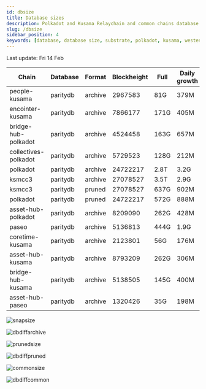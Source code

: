 ```yaml
---
id: dbsize
title: Database sizes
description: Polkadot and Kusama Relaychain and common chains database sizes
slug: /dbsize
sidebar_position: 4
keywords: [database, database size, substrate, polkadot, kusama, westend]
---
```



Last update: Fri 14 Feb

| Chain    | Database   | Format | Blockheight | Full         | Daily growth |
| ------------------------| ----------- | -------- | ------- | ---------- | ----- | 
| people-kusama | paritydb | archive | 2967583 | 81G | 379M |
| encointer-kusama | paritydb | archive | 7866177 | 171G | 405M |
| bridge-hub-polkadot | paritydb | archive | 4524458 | 163G | 657M |
| collectives-polkadot | paritydb | archive | 5729523 | 128G | 212M |
| polkadot | paritydb | archive | 24722217 | 2.8T | 3.2G |
| ksmcc3 | paritydb | archive | 27078527 | 3.5T | 2.9G |
| ksmcc3 | paritydb | pruned | 27078527 | 637G | 902M |
| polkadot | paritydb | pruned | 24722217 | 572G | 888M |
| asset-hub-polkadot | paritydb | archive | 8209090 | 262G | 428M |
| paseo | paritydb | archive | 5136813 | 444G | 1.9G |
| coretime-kusama | paritydb | archive | 2123801 | 56G | 176M |
| asset-hub-kusama | paritydb | archive | 8793209 | 262G | 306M |
| bridge-hub-kusama | paritydb | archive | 5138505 | 145G | 400M |
| asset-hub-paseo | paritydb | archive | 1320426 | 35G | 198M |

![snapsize](/img/archivesize.png)

![dbdiffarchive](/img/dbdiffrelay.png)

![prunedsize](/img/prunedsize.png)

![dbdiffpruned](/img/dbdiffpruned.png)

![commonsize](/img/commonsize.png)

![dbdiffcommon](/img/dbdiffcommon.png)
